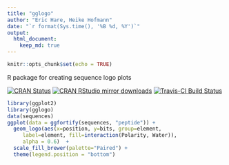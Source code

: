 ```yaml
---
title: "gglogo"
author: "Eric Hare, Heike Hofmann"
date: "`r format(Sys.time(), '%B %d, %Y')`"
output: 
  html_document:
    keep_md: true
---
```


```r
knitr::opts_chunk$set(echo = TRUE)
```

R package for creating sequence logo plots

[![CRAN Status](http://www.r-pkg.org/badges/version/gglogo)](https://cran.r-project.org/package=gglogo) [![CRAN RStudio mirror downloads](http://cranlogs.r-pkg.org/badges/gglogo)](http://www.r-pkg.org/pkg/gglogo) 
[![Travis-CI Build Status](https://travis-ci.org/heike/gglogo.svg?branch=master)](https://travis-ci.org/heike/gglogo)

```r
library(ggplot2)
library(gglogo)
data(sequences)
ggplot(data = ggfortify(sequences, "peptide")) +      
  geom_logo(aes(x=position, y=bits, group=element, 
     label=element, fill=interaction(Polarity, Water)),
     alpha = 0.6)  +
  scale_fill_brewer(palette="Paired") +
  theme(legend.position = "bottom")
```